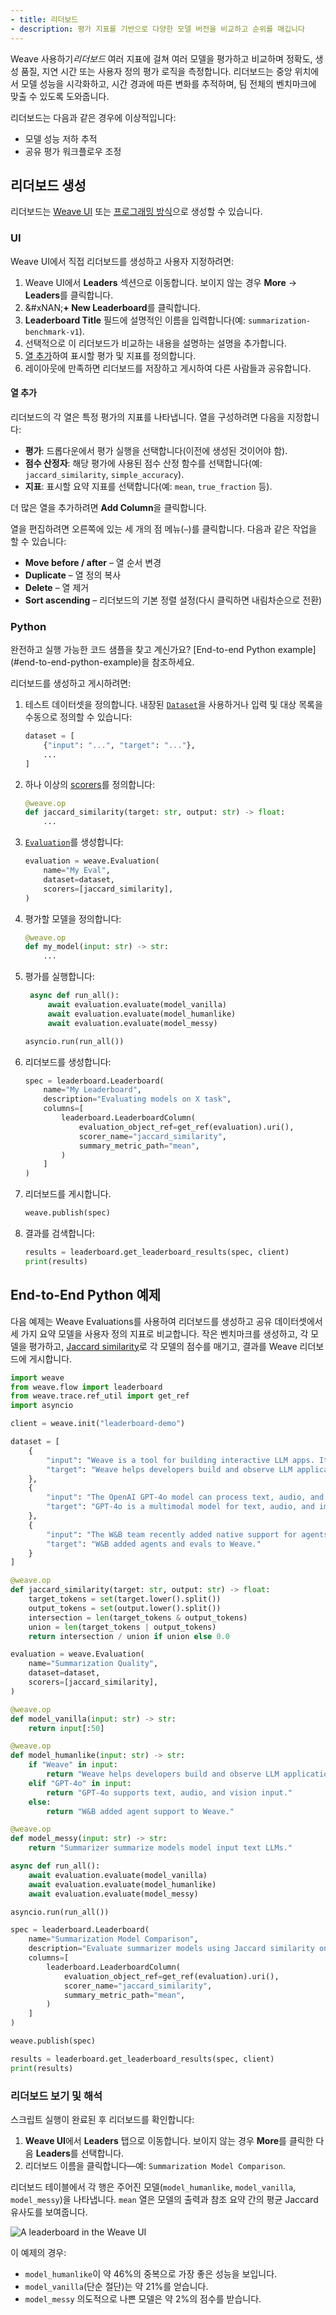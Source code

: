 ```yaml
---
- title: 리더보드
- description: 평가 지표를 기반으로 다양한 모델 버전을 비교하고 순위를 매깁니다
---
```


Weave 사용하기*리더보드* 여러 지표에 걸쳐 여러 모델을 평가하고 비교하며 정확도, 생성 품질, 지연 시간 또는 사용자 정의 평가 로직을 측정합니다. 리더보드는 중앙 위치에서 모델 성능을 시각화하고, 시간 경과에 따른 변화를 추적하며, 팀 전체의 벤치마크에 맞출 수 있도록 도와줍니다.

리더보드는 다음과 같은 경우에 이상적입니다:

* 모델 성능 저하 추적
* 공유 평가 워크플로우 조정

## 리더보드 생성

리더보드는 [Weave UI](#ui) 또는 [프로그래밍 방식](#python)으로 생성할 수 있습니다.

### UI

Weave UI에서 직접 리더보드를 생성하고 사용자 지정하려면:

1. Weave UI에서 **Leaders** 섹션으로 이동합니다. 보이지 않는 경우 **More** → **Leaders**를 클릭합니다.
2. &#xNAN;**+ New Leaderboard**를 클릭합니다.
3. **Leaderboard Title** 필드에 설명적인 이름을 입력합니다(예: `summarization-benchmark-v1`).
4. 선택적으로 이 리더보드가 비교하는 내용을 설명하는 설명을 추가합니다.
5. [열 추가](#add-columns)하여 표시할 평가 및 지표를 정의합니다.
6. 레이아웃에 만족하면 리더보드를 저장하고 게시하여 다른 사람들과 공유합니다.

#### 열 추가

리더보드의 각 열은 특정 평가의 지표를 나타냅니다. 열을 구성하려면 다음을 지정합니다:

* **평가**: 드롭다운에서 평가 실행을 선택합니다(이전에 생성된 것이어야 함).
* **점수 산정자**: 해당 평가에 사용된 점수 산정 함수를 선택합니다(예: `jaccard_similarity`, `simple_accuracy`).
* **지표**: 표시할 요약 지표를 선택합니다(예: `mean`, `true_fraction` 등).

더 많은 열을 추가하려면 **Add Column**을 클릭합니다.

열을 편집하려면 오른쪽에 있는 세 개의 점 메뉴(`⋯`)를 클릭합니다. 다음과 같은 작업을 할 수 있습니다:

* **Move before / after** – 열 순서 변경
* **Duplicate** – 열 정의 복사
* **Delete** – 열 제거
* **Sort ascending** – 리더보드의 기본 정렬 설정(다시 클릭하면 내림차순으로 전환)

### Python

<Tip>
  완전하고 실행 가능한 코드 샘플을 찾고 계신가요? [End-to-end Python example](#end-to-end-python-example)을 참조하세요.
</Tip>

리더보드를 생성하고 게시하려면:

1. 테스트 데이터셋을 정의합니다. 내장된 [`Dataset`](datasets.mdx)을 사용하거나 입력 및 대상 목록을 수동으로 정의할 수 있습니다:

   ```python
   dataset = [
       {"input": "...", "target": "..."},
       ...
   ]
   ```

2. 하나 이상의 [scorers](../evaluation/scorers.mdx)를 정의합니다:

   ```python
   @weave.op
   def jaccard_similarity(target: str, output: str) -> float:
       ...
   ```

3. [`Evaluation`](../core-types/evaluations.mdx)를 생성합니다:

   ```python
   evaluation = weave.Evaluation(
       name="My Eval",
       dataset=dataset,
       scorers=[jaccard_similarity],
   )
   ```

4. 평가할 모델을 정의합니다:

   ```python
   @weave.op
   def my_model(input: str) -> str:
       ...
   ```

5. 평가를 실행합니다:

   ```python
    async def run_all():
        await evaluation.evaluate(model_vanilla)
        await evaluation.evaluate(model_humanlike)
        await evaluation.evaluate(model_messy)

   asyncio.run(run_all())
   ```

6. 리더보드를 생성합니다:

   ```python
   spec = leaderboard.Leaderboard(
       name="My Leaderboard",
       description="Evaluating models on X task",
       columns=[
           leaderboard.LeaderboardColumn(
               evaluation_object_ref=get_ref(evaluation).uri(),
               scorer_name="jaccard_similarity",
               summary_metric_path="mean",
           )
       ]
   )
   ```

7. 리더보드를 게시합니다.

   ```python
   weave.publish(spec)
   ```

8. 결과를 검색합니다:

   ```python
   results = leaderboard.get_leaderboard_results(spec, client)
   print(results)
   ```

## End-to-End Python 예제

다음 예제는 Weave Evaluations를 사용하여 리더보드를 생성하고 공유 데이터셋에서 세 가지 요약 모델을 사용자 정의 지표로 비교합니다. 작은 벤치마크를 생성하고, 각 모델을 평가하고, [Jaccard similarity](https://www.learndatasci.com/glossary/jaccard-similarity/)로 각 모델의 점수를 매기고, 결과를 Weave 리더보드에 게시합니다.

```python
import weave
from weave.flow import leaderboard
from weave.trace.ref_util import get_ref
import asyncio

client = weave.init("leaderboard-demo")

dataset = [
    {
        "input": "Weave is a tool for building interactive LLM apps. It offers observability, trace inspection, and versioning.",
        "target": "Weave helps developers build and observe LLM applications."
    },
    {
        "input": "The OpenAI GPT-4o model can process text, audio, and vision inputs, making it a multimodal powerhouse.",
        "target": "GPT-4o is a multimodal model for text, audio, and images."
    },
    {
        "input": "The W&B team recently added native support for agents and evaluations in Weave.",
        "target": "W&B added agents and evals to Weave."
    }
]

@weave.op
def jaccard_similarity(target: str, output: str) -> float:
    target_tokens = set(target.lower().split())
    output_tokens = set(output.lower().split())
    intersection = len(target_tokens & output_tokens)
    union = len(target_tokens | output_tokens)
    return intersection / union if union else 0.0

evaluation = weave.Evaluation(
    name="Summarization Quality",
    dataset=dataset,
    scorers=[jaccard_similarity],
)

@weave.op
def model_vanilla(input: str) -> str:
    return input[:50]

@weave.op
def model_humanlike(input: str) -> str:
    if "Weave" in input:
        return "Weave helps developers build and observe LLM applications."
    elif "GPT-4o" in input:
        return "GPT-4o supports text, audio, and vision input."
    else:
        return "W&B added agent support to Weave."

@weave.op
def model_messy(input: str) -> str:
    return "Summarizer summarize models model input text LLMs."

async def run_all():
    await evaluation.evaluate(model_vanilla)
    await evaluation.evaluate(model_humanlike)
    await evaluation.evaluate(model_messy)

asyncio.run(run_all())

spec = leaderboard.Leaderboard(
    name="Summarization Model Comparison",
    description="Evaluate summarizer models using Jaccard similarity on 3 short samples.",
    columns=[
        leaderboard.LeaderboardColumn(
            evaluation_object_ref=get_ref(evaluation).uri(),
            scorer_name="jaccard_similarity",
            summary_metric_path="mean",
        )
    ]
)

weave.publish(spec)

results = leaderboard.get_leaderboard_results(spec, client)
print(results)
```

### 리더보드 보기 및 해석

스크립트 실행이 완료된 후 리더보드를 확인합니다:

1. **Weave UI**에서 **Leaders** 탭으로 이동합니다. 보이지 않는 경우 **More**를 클릭한 다음 **Leaders**를 선택합니다.
2. 리더보드 이름을 클릭합니다—예: `Summarization Model Comparison`.

리더보드 테이블에서 각 행은 주어진 모델(`model_humanlike`, `model_vanilla`, `model_messy`)을 나타냅니다. `mean` 열은 모델의 출력과 참조 요약 간의 평균 Jaccard 유사도를 보여줍니다.

![A leaderboard in the Weave UI](imgs/leaderboard-example.png)

이 예제의 경우:

* `model_humanlike`이 약 46%의 중복으로 가장 좋은 성능을 보입니다.
* `model_vanilla`(단순 절단)는 약 21%를 얻습니다.
* `model_messy` 의도적으로 나쁜 모델은 약 2%의 점수를 받습니다.
